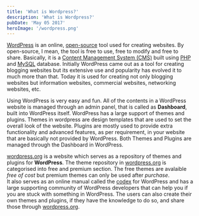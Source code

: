 ```yaml
---
title: 'What is Wordpress?'
description: 'What is Wordpress?'
pubDate: 'May 05 2017'
heroImage: '/wordpress.png'
---
```


<a href="https://wordpress.org/" target="_blank">WordPress</a> is an online, <a href="https://en.wikipedia.org/wiki/Open-source_software" target="_blank">open-source</a>
 tool used for creating websites. By open-source, I mean, the tool is free to use, free to modify and free to share. Basically, 
it is a <a href="https://en.wikipedia.org/wiki/Content_management_system" target="_blank">Content Management System (CMS)</a>
built using <a href="https://en.wikipedia.org/wiki/PHP" target="_blank">PHP</a> and <a href="https://en.wikipedia.org/wiki/MySQL" target="_blank">MySQL</a> database. 
Initially WordPress came out as a tool for creating blogging websites but its extensive use and popularity has evolved it to much more than that. 
Today it is used for creating not only blogging websites but information websites, commercial websites, networking websites, etc.

Using WordPress is very easy and fun. All of the contents in a WordPress website is managed 
through an admin panel, that is called as **Dashboard**, built into WordPress itself. 
WordPress has a large support of themes and plugins. Themes in wordpress are design templates that are used to set the overall look of the website. 
Plugins are mostly used to provide extra functionality and advanced features, as per requirement, 
in your website that are basically not provided by WordPress. Both Themes and Plugins are managed through the Dashboard in WordPress.

<a href="https://wordpress.org/" target="_blank">wordpress.org</a> is a website which serves as a repository of themes and plugins for **WordPress**. 
The theme repository in <a href="https://wordpress.org/" target="_blank">wordpress.org</a> is categorised into free and premium section. 
The free themes are avalaible _free of cost_ but premium themes can only be used after _purchase_.  
It also serves as an online manual called the <a href="https://codex.wordpress.org/" target="_blank">codex</a> for WordPress and has a large supporting community of 
WordPress developers that can help you if you are stuck with something in WordPress. The users can also create their own themes and plugins, 
if they have the knowledge to do so, and share those through <a href="https://wordpress.org/" target="_blank">wordpress.org</a>.